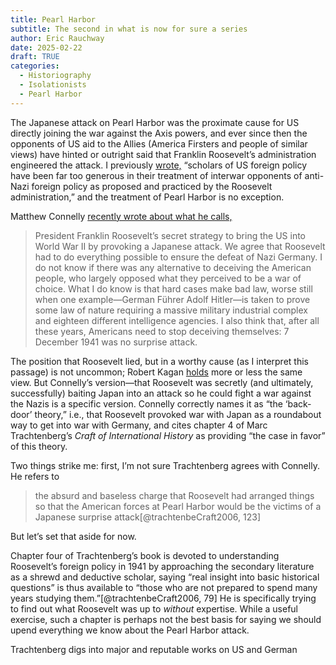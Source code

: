 ```yaml
---
title: Pearl Harbor
subtitle: The second in what is now for sure a series
author: Eric Rauchway
date: 2025-02-22
draft: TRUE
categories: 
  - Historiography
  - Isolationists
  - Pearl Harbor
---
```


The Japanese attack on Pearl Harbor was the proximate cause for US directly joining the war against the Axis powers, and ever since then the opponents of US aid to the Allies (America Firsters and people of similar views) have hinted or outright said that Franklin Roosevelt's administration engineered the attack. I previously [wrote,](https://erauchway.github.io/posts/williams_hoover/williams_hoover.html) "scholars of US foreign policy have been far too generous in their treatment of interwar opponents of anti-Nazi foreign policy as proposed and practiced by the Roosevelt administration," and the treatment of Pearl Harbor is no exception. 

Matthew Connelly [recently wrote about what he calls,](https://networks.h-net.org/group/discussions/20030100/h-diplorjissf-roundtable-review-15-39-connelly-declassification-engine)

>President Franklin Roosevelt’s secret strategy to bring the US into World War II by provoking a Japanese attack. We agree that Roosevelt had to do everything possible to ensure the defeat of Nazi Germany. I do not know if there was any alternative to deceiving the American people, who largely opposed what they perceived to be a war of choice. What I do know is that hard cases make bad law, worse still when one example—German Führer Adolf Hitler—is taken to prove some law of nature requiring a massive military industrial complex and eighteen different intelligence agencies. I also think that, after all these years, Americans need to stop deceiving themselves: 7 December 1941 was no surprise attack.

The position that Roosevelt lied, but in a worthy cause (as I interpret this passage) is not uncommon; Robert Kagan [holds](https://libertiesjournal.com/articles/war-and-the-liberal-hegemony/) more or less the same view. But Connelly's version---that Roosevelt was secretly (and ultimately, successfully) baiting Japan into an attack so he could fight a war against the Nazis is a specific version. Connelly correctly names it as "the 'back-door' theory," i.e., that Roosevelt provoked war with Japan as a roundabout way to get into war with Germany, and cites chapter 4 of Marc Trachtenberg's *Craft of International History* as providing "the case in favor" of this theory.

Two things strike me: first, I'm not sure Trachtenberg agrees with Connelly. He refers to 

> the absurd and baseless charge that Roosevelt had arranged things so that the American forces at Pearl Harbor would be the victims of a Japanese surprise attack[@trachtenbeCraft2006, 123]

But let's set that aside for now. 

Chapter four of Trachtenberg's book is devoted to understanding Roosevelt's foreign policy in 1941 by approaching the secondary literature as a shrewd and deductive scholar, saying "real insight into basic historical questions" is thus available to "those who are not prepared to spend many years studying them."[@trachtenbeCraft2006, 79] He is specifically trying to find out what Roosevelt was up to *without* expertise. While a useful exercise, such a chapter is perhaps not the best basis for saying we should upend everything we know about the Pearl Harbor attack. 

Trachtenberg digs into major and reputable works on US and German 